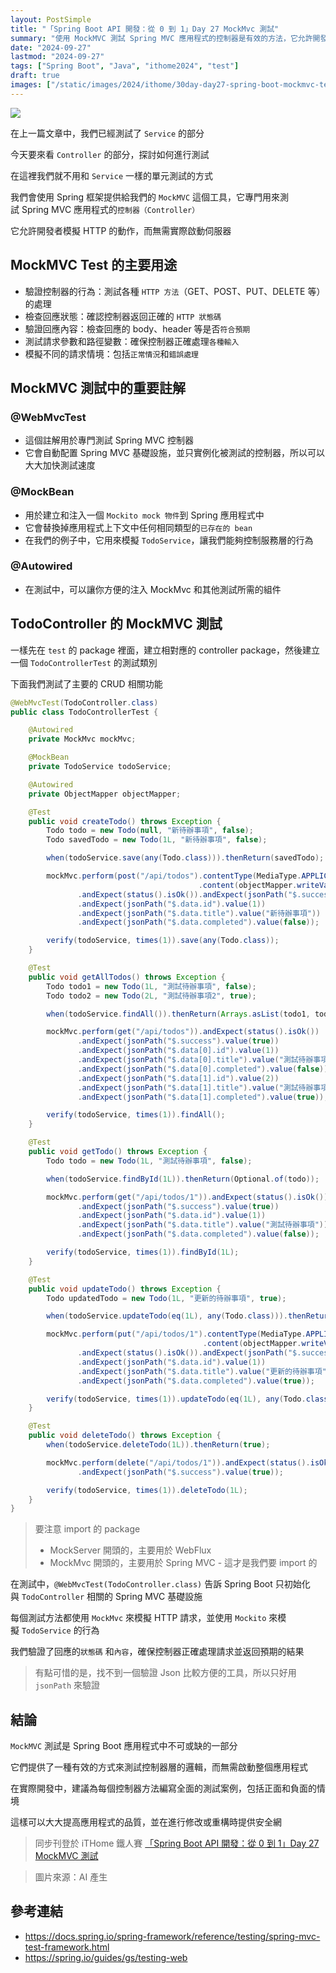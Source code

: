 ```yaml
---
layout: PostSimple
title: "「Spring Boot API 開發：從 0 到 1」Day 27 MockMvc 測試"
summary: "使用 MockMVC 測試 Spring MVC 應用程式的控制器是有效的方法，它允許開發者模擬 HTTP 請求而無需啟動伺服器。本文介紹了如何使用 @WebMvcTest 註解來專門測試控制器，以及如何利用 @MockBean 模擬服務層行為，並通過 MockMvc 模擬 HTTP 請求。文中詳細展示了 CRUD 操作的測試案例，涵蓋了創建、查詢、更新和刪除待辦事項的各種情境，並強調了驗證回應狀態碼和內容的重要性。建議為每個控制器方法編寫全面的測試案例，以提高應用品質"
date: "2024-09-27"
lastmod: "2024-09-27"
tags: ["Spring Boot", "Java", "ithome2024", "test"]
draft: true
images: ["/static/images/2024/ithome/30day-day27-spring-boot-mockmvc-test/cover.webp"]
---
```


![](/static/images/2024/ithome/30day-day27-spring-boot-mockmvc-test/cover.webp)

在上一篇文章中，我們已經測試了 `Service` 的部分

今天要來看 `Controller` 的部分，探討如何進行測試

在這裡我們就不用和 `Service` 一樣的單元測試的方式

我們會使用 Spring 框架提供給我們的 `MockMVC` 這個工具，它專門用來測試 Spring MVC 應用程式的`控制器（Controller）` 

它允許開發者模擬 HTTP 的動作，而無需實際啟動伺服器

  
## MockMVC Test 的主要用途

- 驗證控制器的行為：測試各種 `HTTP 方法`（GET、POST、PUT、DELETE 等）的處理
- 檢查回應狀態：確認控制器返回正確的 `HTTP 狀態碼`
- 驗證回應內容：檢查回應的 body、header 等是否`符合預期`
- 測試請求參數和路徑變數：確保控制器正確處理`各種輸入`
- 模擬不同的請求情境：包括`正常情況`和`錯誤處理`

## MockMVC 測試中的重要註解

### @WebMvcTest

- 這個註解用於專門測試 Spring MVC 控制器
- 它會自動配置 Spring MVC 基礎設施，並只實例化被測試的控制器，所以可以大大加快測試速度

### @MockBean

- 用於建立和注入一個 `Mockito mock 物件`到 Spring 應用程式中
- 它會替換掉應用程式上下文中任何相同類型的`已存在的 bean`
- 在我們的例子中，它用來模擬 `TodoService`，讓我們能夠控制服務層的行為

### @Autowired

- 在測試中，可以讓你方便的注入 MockMvc 和其他測試所需的組件

## TodoController 的 MockMVC 測試

一樣先在 `test` 的 package 裡面，建立相對應的 controller package，然後建立一個 `TodoControllerTest` 的測試類別

下面我們測試了主要的 CRUD 相關功能

```java
@WebMvcTest(TodoController.class)
public class TodoControllerTest {

    @Autowired
    private MockMvc mockMvc;

    @MockBean
    private TodoService todoService;

    @Autowired
    private ObjectMapper objectMapper;

    @Test
    public void createTodo() throws Exception {
        Todo todo = new Todo(null, "新待辦事項", false);
        Todo savedTodo = new Todo(1L, "新待辦事項", false);

        when(todoService.save(any(Todo.class))).thenReturn(savedTodo);

        mockMvc.perform(post("/api/todos").contentType(MediaType.APPLICATION_JSON)
                                          .content(objectMapper.writeValueAsString(todo)))
               .andExpect(status().isOk()).andExpect(jsonPath("$.success").value(true))
               .andExpect(jsonPath("$.data.id").value(1))
               .andExpect(jsonPath("$.data.title").value("新待辦事項"))
               .andExpect(jsonPath("$.data.completed").value(false));

        verify(todoService, times(1)).save(any(Todo.class));
    }

    @Test
    public void getAllTodos() throws Exception {
        Todo todo1 = new Todo(1L, "測試待辦事項", false);
        Todo todo2 = new Todo(2L, "測試待辦事項2", true);

        when(todoService.findAll()).thenReturn(Arrays.asList(todo1, todo2));

        mockMvc.perform(get("/api/todos")).andExpect(status().isOk())
               .andExpect(jsonPath("$.success").value(true))
               .andExpect(jsonPath("$.data[0].id").value(1))
               .andExpect(jsonPath("$.data[0].title").value("測試待辦事項"))
               .andExpect(jsonPath("$.data[0].completed").value(false))
               .andExpect(jsonPath("$.data[1].id").value(2))
               .andExpect(jsonPath("$.data[1].title").value("測試待辦事項2"))
               .andExpect(jsonPath("$.data[1].completed").value(true));

        verify(todoService, times(1)).findAll();
    }

    @Test
    public void getTodo() throws Exception {
        Todo todo = new Todo(1L, "測試待辦事項", false);

        when(todoService.findById(1L)).thenReturn(Optional.of(todo));

        mockMvc.perform(get("/api/todos/1")).andExpect(status().isOk())
               .andExpect(jsonPath("$.success").value(true))
               .andExpect(jsonPath("$.data.id").value(1))
               .andExpect(jsonPath("$.data.title").value("測試待辦事項"))
               .andExpect(jsonPath("$.data.completed").value(false));

        verify(todoService, times(1)).findById(1L);
    }

    @Test
    public void updateTodo() throws Exception {
        Todo updatedTodo = new Todo(1L, "更新的待辦事項", true);

        when(todoService.updateTodo(eq(1L), any(Todo.class))).thenReturn(Optional.of(updatedTodo));

        mockMvc.perform(put("/api/todos/1").contentType(MediaType.APPLICATION_JSON)
                                           .content(objectMapper.writeValueAsString(updatedTodo)))
               .andExpect(status().isOk()).andExpect(jsonPath("$.success").value(true))
               .andExpect(jsonPath("$.data.id").value(1))
               .andExpect(jsonPath("$.data.title").value("更新的待辦事項"))
               .andExpect(jsonPath("$.data.completed").value(true));

        verify(todoService, times(1)).updateTodo(eq(1L), any(Todo.class));
    }

    @Test
    public void deleteTodo() throws Exception {
        when(todoService.deleteTodo(1L)).thenReturn(true);

        mockMvc.perform(delete("/api/todos/1")).andExpect(status().isOk())
               .andExpect(jsonPath("$.success").value(true));

        verify(todoService, times(1)).deleteTodo(1L);
    }
}
```

> 要注意 import 的 package  
> 
> - MockServer 開頭的，主要用於 WebFlux 
> - MockMvc 開頭的，主要用於 Spring MVC - 這才是我們要 import 的

在測試中，`@WebMvcTest(TodoController.class)` 告訴 Spring Boot 只初始化與 `TodoController` 相關的 Spring MVC 基礎設施

每個測試方法都使用 `MockMvc` 來模擬 HTTP 請求，並使用 `Mockito` 來模擬 `TodoService` 的行為

我們驗證了回應的`狀態碼` 和`內容`，確保控制器正確處理請求並返回預期的結果

> 有點可惜的是，找不到一個驗證 Json 比較方便的工具，所以只好用 `jsonPath` 來驗證

## 結論

`MockMVC` 測試是 Spring Boot 應用程式中不可或缺的一部分

它們提供了一種有效的方式來測試控制器層的邏輯，而無需啟動整個應用程式

在實際開發中，建議為每個控制器方法編寫全面的測試案例，包括正面和負面的情境

這樣可以大大提高應用程式的品質，並在進行修改或重構時提供安全網


> 同步刊登於 iTHome 鐵人賽 [「Spring Boot API 開發：從 0 到 1」Day 27 MockMVC 測試](https://ithelp.ithome.com.tw/articles/10349137)

> 圖片來源：AI 產生

## 參考連結

- https://docs.spring.io/spring-framework/reference/testing/spring-mvc-test-framework.html
- https://spring.io/guides/gs/testing-web